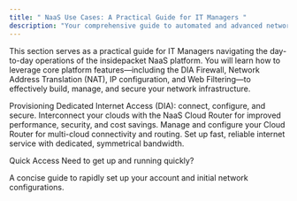 ```yaml
---
title: " NaaS Use Cases: A Practical Guide for IT Managers "
description: "Your comprehensive guide to automated and advanced network, security, and management."
---
```


This section serves as a practical guide for IT Managers navigating the day-to-day operations of the insidepacket NaaS platform. You will learn how to leverage core platform features—including the DIA Firewall, Network Address Translation (NAT), IP configuration, and Web Filtering—to effectively build, manage, and secure your network infrastructure.

<CardGroup cols={2}>
  <Card title="Setting Up Internet Access on Your Port/Location" icon="network-wired" href="/usecases/internet">
    Provisioning Dedicated Internet Access (DIA): connect, configure, and secure.
  </Card>
  <Card title="Adding to the NaaS Cloud Router Multi-Cloud Connectivity and Security" icon="plug" href="/usecases/ClourRouterMCN">
    Interconnect your clouds with the NaaS Cloud Router for improved performance, security, and cost savings.
  </Card>
  <Card title="Cloud Router" icon="router" href="/docs/build-your-network/cloud-router">
    Manage and configure your Cloud Router for multi-cloud connectivity and routing.
  </Card>
  <Card title="Dedicated Internet Access (DIA)" icon="globe" href="/docs/build-your-network/dia">
    Set up fast, reliable internet service with dedicated, symmetrical bandwidth.
  </Card>
</CardGroup>



Quick Access
Need to get up and running quickly?

<CardGroup cols={1}>
  <Card title="Quick Start Guide" icon="rocket" href="/docs/quickstart">
    A concise guide to rapidly set up your account and initial network configurations.
  </Card>
</CardGroup>